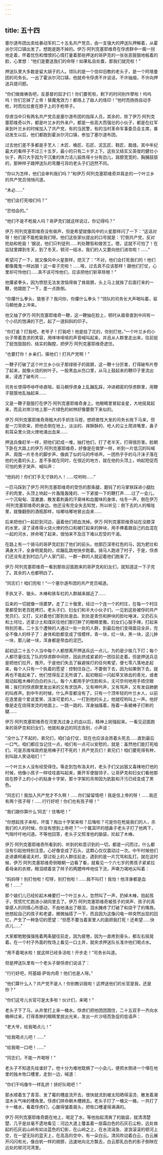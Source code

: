 ```yaml
---
---
---
```

title: 五十四
---




塞尔道布团出卖给暴动军的二十五名共产党员，由一支强大的押送队押解着，从霍派尔河口镇出发了。想跑是跑不掉的。伊万·阿列克塞耶维奇在俘虏群中一瘸一拐地走着，怀着忧伤和憎恨的心情打量着那些押送的哥萨克的一张张恶狠狠地板着的脸，心里想：“他们是要送我们的命呀！如果私自处置，那我们就完啦！”

押送队里大多数是留大胡子的人。领队的是一个信仰旧教的老头子，是一个阿塔曼团的司务长。一出了霍派尔河口镇，他就命令俘虏不许说话，不许抽烟，不许向押送兵提问题。

“你们做做祷告吧，反基督的奴才们！你们要死啦，剩下的时间别作孽啦！呜呜呜！你们忘掉了上帝！替魔鬼效力！都烙上了敌人的烙印！”他时而扬扬自动手枪，时而拉拉套在脖子上的手枪带子。

俘虏当中只有两名共产党员是塞尔道布团的指挥人员，其余的，除了伊万·阿列克塞耶维奇以外，都是叶兰乡的外来户，都是一些高大而强壮的小伙子，都是在红军来到叶兰乡的时候加入了共产党，有的当民警，有的当村革命军事委员会主席，暴动发生以后，他们都跑到霍派尔河口镇，参加了塞尔道布团。

过去他们差不多都是手艺人：木匠、桶匠、石匠、泥瓦匠、鞋匠、裁缝。其中年纪最大的看样子不过三十五岁，最小的只有二十岁上下。这些又结实又英俊的健壮小伙子，两只大手因为干沉重的体力活儿锻炼得十分有劲儿，肩膀宽宽的，胸脯鼓鼓的，那种样子跟押送队的弯腰弓背的老头子们迥然不同。

“你以为怎样，他们会审判我们吗？”和伊万·阿列克塞耶维奇并肩走的一个叶兰乡的共产党员悄悄问道。

“未必……”

“他们会打死咱们吗？”

“恐怕会的。”

“他们不是不枪毙人吗？哥萨克们就这样说过，你记得吗？”

伊万·阿列克塞耶维奇没有做声，但是希望就像风中的火星那样闪了一下：“这话对呀！他们是不能枪毙我们呀。他们这些家伙提出的口号就是：‘打倒共产党，反对抢劫和枪毙！’据说，他们只判徒刑……判处鞭笞和做苦工。嗯，这就不可怕了！在监狱里蹲到冬天，到了冬天，顿河一结冰，我们的人又要向他们进攻啦！……”

希望闪了一下，就又像风中火星那样，熄灭了：“不对，他们会打死我们的！他们都像魔鬼一样凶狠！这一辈子完啦！……唉，过去真不应该那样！跟他们打仗，心里却可怜他们……真不该可怜他们，应该把他们斩草除根！”

他攥紧拳头，因为愤怒无法发泄恼得耸了耸肩膀，头上马上就挨了后面打来的一鞭，他踉跄了一下，差一点跌倒。

“你攥什么拳头，狼崽子？我问你，你攥什么拳头？”领队的司务长大声喝叫着，驱马朝他身上冲来。

他又抽了伊万·阿列克塞耶维奇一鞭，这一鞭抽在脸上，顿时从眉骨直到中间有一个小坑的饱满的下巴，起了一道斜斜的印子。

“你打谁？打我吧，老爷子！打我吧！他是挂了花的，你别打他，”一个叶兰乡的小伙子带着恳求的笑容，用哆哆嗦嗦的声音喊叫起来，并且从人群里走出来，往前挺了挺饱鼓鼓的、结实的胸膛，把伊万·阿列克塞耶维奇遮住。

“也要打你！乡亲们，揍他们！打共产党啊！”

一鞭子打破了这个叶兰乡小伙子那绿褂子的肩膀，这一鞭十分厉害，打得破布片卷了起来，就像火烧的树叶子。一股黑血从伤口里，从马上鼓起来的鞭印子里流出来，浸透了破布片……

司务长恨得呼哧呼哧直喘，驱马朝俘虏身上乱蹦乱踩，冲进稠密的俘虏群里，用鞭子狠狠地乱抽起来……

又是一鞭子狠狠打在伊万·阿列克塞耶维奇身上。他眼睛里冒起金星，大地摇晃起来，而且对岸沙地上那一片绿色的树林好像要倒下来似的。

伊万·阿列克塞耶维奇用粗大的手抓住马镫，想把兽性大发的司务长拖下马来，但是一刀背砍来，把他击倒在地上，淡淡的、痒酥酥的、呛人的尘土爬进嘴里，鼻子和耳朵里火烧火燎地涌出血来……

押送兵像赶羊一样，把他们赶成一堆，抽打他们，打了老半天，打得很厉害。脸朝下卧在大路上的伊万·阿列克塞耶维奇，好像是在做梦一样，听到一片低沉的叫喊声、周围一片冬冬的脚步声、像疯了似的马的呼哧声。一团热乎乎的马汗沫子落在他的光着的头上，差不多就在同时，在很近的地方，就在他的头顶上，响起短促而可怕的男子哭声、喊叫声：

“他妈的！你们打手无寸铁的人！……哎哟哟……”

一匹马踩到了伊万·阿列克塞耶维奇的受伤的那条腿，磨钝了的马掌铁踩进小腿肚子的肉里，头顶上响起一片轰隆轰隆的、一下紧接一下的鞭打声……过了一会儿，一个沉甸甸、湿漉漉、散发着刺鼻的汗臭味和血腥味的身体，咕冬一声，倒在伊万·阿列克塞耶维奇的身边。他还没有完全失去知觉，所以听见：倒下去的人的喉咙里，就像翻倒的酒瓶那样，咕嘟咕嘟地冒出血来……

后来把他们一起赶到河边，逼着他们把血洗掉。伊万·阿列克塞耶维奇站在没膝深的水里，浸了浸疼得火烧火燎的伤口和被打起来的肿块，用手捧着跟自己的血混在一起的河水，拼命喝了起来，很怕来不及压下难以忍受的干渴。

在路上有一个骑马的哥萨克赶到了他们的前头。他那匹深枣红色的马，因为肥壮和满身大汗，全身明晃晃的，欢蹦乱跳地快步跑着。骑马人跑进了村子，于是，俘虏们还没有走到村边几户人家门前，一群一群的人就迎着他们跑来了。

伊万·阿列克塞耶维奇一看到那些迎面跑来的哥萨克和妇女们，就知道这一下子完了。其余的人也都明白了。

“同志们！咱们完啦！”一个塞尔道布团的共产党员喊道。

手执叉子、锄头、木棒和铁车杠的人群越来越近了……

后来的一切就像一场噩梦。走了三十俄里，经过一个连一个的村庄，在每一个村庄里都受到老百姓拷打。老头子们、妇女们和半大小伙子们，一见到这些被俘的共产党员们，又打，又对着他们那到处是血、到处是青伤和肿块的脸吐唾沫，又扔石头和土坷垃，还拿沙土和煤灰往他们那打肿了的眼睛里撒。妇女们心狠手辣，打起来特别厉害。二十五个遭殃的人通过一处一处的人群，到最后他们变得面目全非，完全不像人的样子了：身体和脸都变成了怪模样，青一块，红一块，黑一块，这儿肿一块，那儿破一块，浑身都是带血的泥巴。

起初这二十五个人当中每个人都想离开押送兵远一点儿，为的是少挨几下打；每个人都尽量往乱了队的俘虏群中间挤，因此挤成紧紧的一团往前走着。但是押送兵总是把他们拉开，推开。于是他们失去了躲避挨打的任何希望，便七零八落地走起来，每个人只有一个执着的愿望：控制住自己，不要倒下去，因为如果倒下去，就再也不能起来了。他们觉得反正无所谓了。起初眼前一闪起草叉铁齿的青光，或者晃动起粗木棒的白白的头儿，每个人都用手护住脸和头，无可奈何地用手捂住眼睛；挨打的俘虏群里发出来的又有求饶声，又有呻吟声，又有骂声，又有发自肺腑的叫疼声。到中午的时候，什么声音都没有了。只有一个顶年轻的叶兰乡人，以前在连里是个爱说爱笑、活泼可爱的人，一打到他的头上，他就哎哟叫上一声。他好像是走在烧得发烫的地面上，一跳一跳的，浑身抽搐着，拖着一条被棒子打断的腿……

伊万·阿列克塞耶维奇在河里洗过身上的血以后，精神上刚强起来。一看见迎面跑来的哥萨克和妇女们，他就和身边的同志告别，小声说：

“没什么了不起的，弟兄们，咱们会打仗，现在也应该会昂着头死去……直到最后一口气，咱们都应当记住一点，咱们有一点可以安慰的，就是：虽然他们能打死咱们，可是苏维埃政府是用棒子打不死的！共产党员们！弟兄们！咱们要死得有种，别叫敌人笑话咱们！”

一个叶兰乡人没有经受得住。等走到包布洛夫村，老头子们又凶狠又毒辣地打他的时候，他像小孩子一样哇哇直叫起来，撕开军便服领子，让哥萨克和妇女们看他那挂在脖子上的小小的贴身十字架，那十字架的吊带因为肮脏和汗污已经变成了黑色。

“同志们！我加入共产党才不久啊！……你们留留情吧！我是信上帝的呀！……我还有两个孩子呀！……行行好吧！你们也有孩子呀！”

“我们跟你算什么‘同志’！住嘴吧！”

“你想起孩子来啦，坏蛋？掏出十字架来啦？后悔啦？可是你在枪毙我们的人，杀我们的人的时候，你没有想到上帝吧？”一个戴耳环的翘鼻子老头子打了他两下，气喘吁吁地问道。不等他回答，老头子又照准他的脑袋，抡起了木棒。

伊万·阿列克塞耶维奇所看到的、听到的和意识到的一切，都是一闪而过，什么都没有引起他特别注意。心好像变成了石头，这颗心仅仅震动过一次。中午时候他们走进袭柯甫诺夫村，穿过街上的人群往前走，遇到的是一片咒骂和乱打。就在这时候，伊万·阿列克塞耶维奇侧眼朝一边看了看，就看见一个六七岁的男孩子紧紧拉着母亲的衣襟，眼泪顺着变了样子的两腮哗哗地往下流，声嘶力竭地尖叫着：

“妈妈呀！别打他啦！哎呀，别打他啦！……我不叫打！我怕！他浑身都是血啦！……”

那个娘们儿已经抡起木棒要打一个叶兰乡人，忽然叫了一声，扔掉木棒，抱起孩子，慌慌忙忙跑进小胡同里去了。伊万·阿列克塞耶维奇被孩子的哭声、孩子的真挚感人的同情心所感动，不由地涌出了眼泪，泪水腌疼了打破了和烧干了的嘴唇。他想起自己的孩子和老婆，微微抽搭了一下，而且因为这像闪电一样突然出现的回忆，产生了一种急切的愿望：“但愿不要当着家里人的面把我打死！还希望……快点儿……”

大家都勉勉强强拖着两条腿往前走，因为疲倦，因为一直疼到骨头，都左右摇晃着。在一个村子外面的牧场上看见一口土井，就央求押送队长准许他们喝点水。

“用不着喝水啦！就这样已经多活啦！开步走！”司务长叫道。

但是押送队里有一个老头子替俘虏们说话了：

“行行好吧，阿基姆·萨佐内奇！他们也是人呀。”

“他们算什么人？共产党不是人！你别教训我啦！这押送他们的长官是我，还是你？”

“你们这号儿长官可是太多啦！伙计们，来喝！”

老头子下了马，从井里打上来一桶水。俘虏们把他团团围住，二十五双手一齐向水桶伸过来，打得青肿的眼睛里放出光来，发出一片沙哑而急促的低语声：

“老大爷，给我喝点儿！”

“给我喝点儿吧！……”

“给我喝一口吧！……”

“同志们，不能一齐喝呀！”

老头子不知道先给谁好了。他十分为难地耽搁了一小会儿，便把水倒进一个埋在地里的独木牲口槽里，走到一边，喊道：

“你们干吗像牛一样乱挤！排好队喝吧！”

那水顺着生了青苔、发了霉的槽底流开去，很快就流到被太阳晒得滚烫、散发着潮湿木头气味的槽角里。俘虏们拼命朝木槽拥去。老头子打了一桶又一桶，一共打了十一桶水，看着俘虏们，心酸得皱着眉头，把牲口槽灌得满满的。

伊万·阿列克塞耶维奇跪在地上，喝足了水，等他抬起清爽了的脑袋，就清清楚楚、几乎是丝毫不遗地看见：河边大道上覆盖着一层霜白色的石灰石尘粉，远处耸起的石灰岩山岭有如淡蓝色的幻影，在山岭之上，在水流湍急、波浪滚滚的顿河上空，在一望无际的蓝天上，在高高的空中，有一朵白云。清风吹动着白云，白云展开闪闪有光，像白帆一样的翅膀，迅速地向北方飘去，白云那乳白色的影子倒映在远处的顿河河湾里。